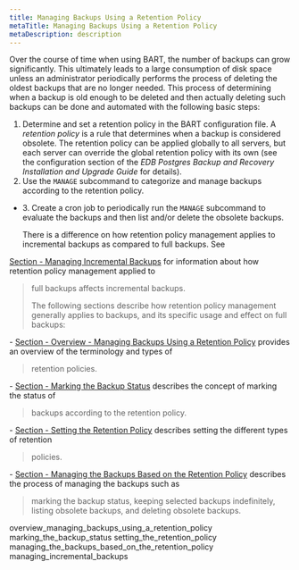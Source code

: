 ```yaml
---
title: Managing Backups Using a Retention Policy
metaTitle: Managing Backups Using a Retention Policy
metaDescription: description
---
```


Over the course of time when using BART, the number of backups can grow
significantly. This ultimately leads to a large consumption of disk
space unless an administrator periodically performs the process of
deleting the oldest backups that are no longer needed. This process of
determining when a backup is old enough to be deleted and then actually
deleting such backups can be done and automated with the following basic
steps:

1.  Determine and set a retention policy in the BART configuration file.
    A *retention policy* is a rule that determines when a backup is
    considered obsolete. The retention policy can be applied globally to
    all servers, but each server can override the global retention
    policy with its own (see the configuration section of the *EDB
    Postgres Backup and Recovery Installation and Upgrade Guide* for
    details).
2.  Use the `MANAGE` subcommand to categorize and manage backups
    according to the retention policy.

<!-- end list -->

  - 3\. Create a cron job to periodically run the `MANAGE` subcommand
    to  
    evaluate the backups and then list and/or delete the obsolete
    backups.
    
    There is a difference on how retention policy management applies to
    incremental backups as compared to full backups. See

[Section - Managing Incremental Backups](managing_incremental_backups)
for information about how retention policy management applied to

> full backups affects incremental backups.
> 
> The following sections describe how retention policy management
> generally applies to backups, and its specific usage and effect on
> full backups:

\- [Section - Overview - Managing Backups Using a Retention
Policy](overview_managing_backups_using_a_retention_policy) provides an
overview of the terminology and types of

> retention policies.

\- [Section - Marking the Backup Status](marking_the_backup_status)
describes the concept of marking the status of

> backups according to the retention policy.

\- [Section - Setting the Retention
Policy](setting_the_retention_policy) describes setting the different
types of retention

> policies.

\- [Section - Managing the Backups Based on the Retention
Policy](managing_the_backups_based_on_the_retention_policy) describes
the process of managing the backups such as

> marking the backup status, keeping selected backups indefinitely,
> listing obsolete backups, and deleting obsolete backups.

<div class="toctree" data-maxdepth="3">

overview_managing_backups_using_a_retention_policy
marking_the_backup_status setting_the_retention_policy
managing_the_backups_based_on_the_retention_policy
managing_incremental_backups

</div>
